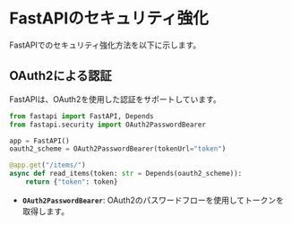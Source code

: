 # FastAPIのセキュリティ強化

FastAPIでのセキュリティ強化方法を以下に示します。

## OAuth2による認証

FastAPIは、OAuth2を使用した認証をサポートしています。

```python
from fastapi import FastAPI, Depends
from fastapi.security import OAuth2PasswordBearer

app = FastAPI()
oauth2_scheme = OAuth2PasswordBearer(tokenUrl="token")

@app.get("/items/")
async def read_items(token: str = Depends(oauth2_scheme)):
    return {"token": token}
```

- **`OAuth2PasswordBearer`**: OAuth2のパスワードフローを使用してトークンを取得します。
